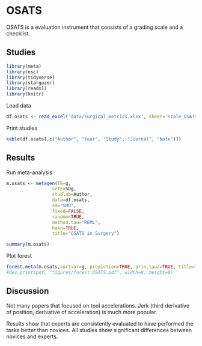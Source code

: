 
# **OSATS**

OSATS is a evaluation instrument that consists of a grading scale and a checklist.

## Studies
```r
library(meta)
library(esc)
library(tidyverse)
library(stargazer)
library(readxl)
library(knitr)
```
Load data
```r
df.osats <- read_excel('data/surgical_metrics.xlsx', sheet='scale_OSATS')
```
Print studies
```r
kable(df.osats[,c("Author", "Year", "Study", "Journal", "Note")])
```
## Results
Run meta-analysis
```r
m.osats <- metagen(TE=g,
                 seTE=SDg,
                 studlab=Author,
                 data=df.osats,
                 sm="SMD",
                 fixed=FALSE,
                 random=TRUE,
                 method.tau="REML",
                 hakn=TRUE,
                 title="OSATS in Surgery")
```
```r
summary(m.osats)
```

Plot forest
```r
forest.meta(m.osats,sortvar=g, prediction=TRUE, prin.tau2=TRUE, title="OSATS in Surgery")
#dev.print(pdf, "figures/forest_OSATS.pdf", width=8, height=8)
```

## Discussion
Not many papers that focused on tool accelerations. Jerk (third derivative of position, derivative of acceleration) is much more popular.

Results show that experts are consistently evaluated to have performed the tasks better than novices. All studies show significant differences between novices and experts.